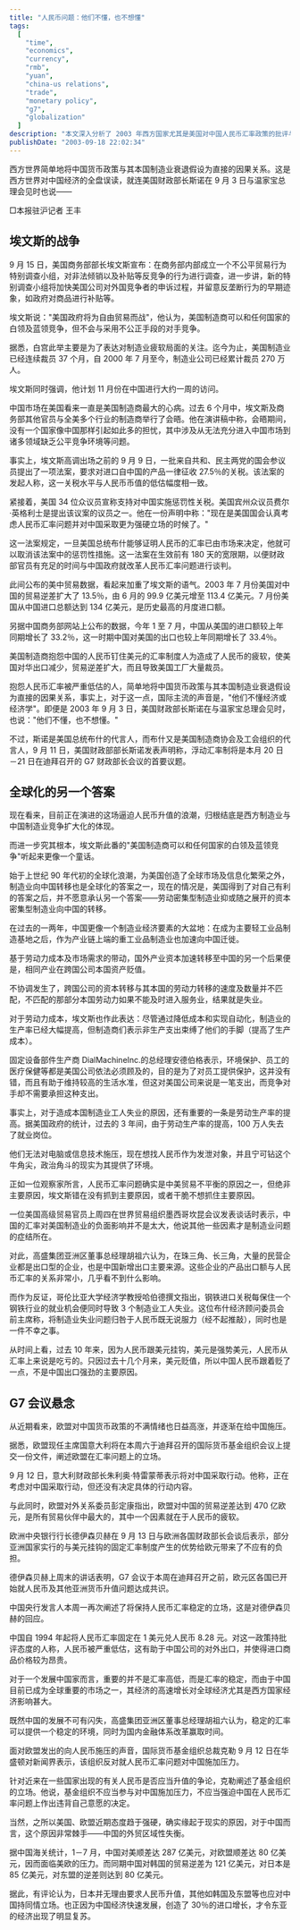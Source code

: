```yaml
---
title: "人民币问题：他们不懂，也不想懂"
tags:
  [
    "time",
    "economics",
    "currency",
    "rmb",
    "yuan",
    "china-us relations",
    "trade",
    "monetary policy",
    "g7",
    "globalization"
  ]
description: "本文深入分析了 2003 年西方国家尤其是美国对中国人民币汇率政策的批评与施压。文章揭示西方世界简单地将中国货币政策与其本国制造业衰退视为直接因果关系的误区。美国商务部部长埃文斯成立贸易行为特别调查小组，美国国会议员提议对中国商品征收 27.5% 惩罚性关税，暗示人民币被低估。然而，专家指出造成美国制造业衰退的主要原因是全球化背景下的产业转移与劳动生产率提高，而非人民币汇率。高盛集团亚洲区总经理胡祖六强调，中国民营出口企业的竞争力与人民币汇率关系极小。文章还分析了欧盟对人民币政策的不满情绪以及即将召开的 G7 会议可能讨论的汇率问题，同时指出中国外贸区域性失衡的现实情况：对美欧顺差与对亚洲邻国逆差并存。国际货币基金组织则反对就人民币汇率问题对中国施加压力。"
publishDate: "2003-09-18 22:02:34"
---
```


西方世界简单地将中国货币政策与其本国制造业衰退假设为直接的因果关系。这是西方世界对中国经济的全盘误读，就连美国财政部长斯诺在 9 月 3 日与温家宝总理会见时也说——

□本报驻沪记者 王丰

## 埃文斯的战争

9 月 15 日，美国商务部部长埃文斯宣布：在商务部内部成立一个不公平贸易行为特别调查小组，对非法倾销以及补贴等反竞争的行为进行调查，进一步讲，新的特别调查小组将加快美国公司对外国竞争者的申诉过程，并留意反垄断行为的早期迹象，如政府对商品进行补贴等。

埃文斯说："美国政府将为自由贸易而战"，他认为，美国制造商可以和任何国家的白领及蓝领竞争，但不会与采用不公正手段的对手竞争。

据悉，白宫此举主要是为了表达对制造业疲软局面的关注。迄今为止，美国制造业已经连续裁员 37 个月，自 2000 年 7 月至今，制造业公司已经累计裁员 270 万人。

埃文斯同时强调，他计划 11 月份在中国进行大约一周的访问。

中国市场在美国看来一直是美国制造商最大的心病。过去 6 个月中，埃文斯及商务部其他官员与全美多个行业的制造商举行了会晤。他在演讲稿中称，会晤期间，没有一个国家像中国那样引起如此多的担忧，其中涉及从无法充分进入中国市场到诸多领域缺乏公平竞争环境等问题。

事实上，埃文斯高调出场之前的 9 月 9 日，一批来自共和、民主两党的国会参议员提出了一项法案，要求对进口自中国的产品一律征收 27.5％的关税。该法案的发起人称，这一关税水平与人民币币值的低估幅度相一致。

紧接着，美国 34 位众议员宣称支持对中国实施惩罚性关税。美国宾州众议员费尔·英格利士是提出该议案的议员之一。他在一份声明中称："现在是美国国会认真考虑人民币汇率问题并对中国采取更为强硬立场的时候了。"

这一法案规定，一旦美国总统布什能够证明人民币的汇率已由市场来决定，他就可以取消该法案中的惩罚性措施。这一法案在生效前有 180 天的宽限期，以便财政部官员有充足的时间与中国政府就改革人民币汇率问题进行谈判。

此间公布的美中贸易数据，看起来加重了埃文斯的语气。2003 年 7 月份美国对中国的贸易逆差扩大了 13.5％，由 6 月的 99.9 亿美元增至 113.4 亿美元。7 月份美国从中国进口总额达到 134 亿美元，是历史最高的月度进口额。

另据中国商务部网站上公布的数据，今年 1 至 7 月，中国从美国的进口额较上年同期增长了 33.2％，这一时期中国对美国的出口也较上年同期增长了 33.4％。

美国制造商抱怨中国的人民币钉住美元的汇率制度人为造成了人民币的疲软，使美国对华出口减少，贸易逆差扩大，而且导致美国工厂大量裁员。

抱怨人民币汇率被严重低估的人，简单地将中国货币政策与其本国制造业衰退假设为直接的因果关系，事实上，对于这一点，国际主流的声音是，"他们不懂经济或经济学"。即便是 2003 年 9 月 3 日，美国财政部长斯诺在与温家宝总理会见时，也说："他们不懂，也不想懂。"

不过，斯诺是美国总统布什的代言人，而布什又是美国制造商协会及工会组织的代言人，9 月 11 日，美国财政部部长斯诺发表声明称，浮动汇率制将是本月 20 日－21 日在迪拜召开的 G7 财政部长会议的首要议题。

## 全球化的另一个答案

现在看来，目前正在演进的这场逼迫人民币升值的浪潮，归根结底是西方制造业与中国制造业竞争扩大化的体现。

而进一步究其根本，埃文斯此番的"美国制造商可以和任何国家的白领及蓝领竞争"听起来更像一个童话。

始于上世纪 90 年代初的全球化浪潮，为美国创造了全球市场及信息化繁荣之外，制造业向中国转移也是全球化的答案之一，现在的情况是，美国得到了对自己有利的答案之后，并不愿意承认另一个答案——劳动密集型制造业抑或随之展开的资本密集型制造业向中国的转移。

在过去的一两年，中国更像一个制造业经济要素的大盆地：在成为主要轻工业品制造基地之后，作为产业链上端的重工业品制造业也加速向中国迁徙。

基于劳动力成本及市场需求的带动，国外产业资本加速转移至中国的另一个后果便是，相同产业在跨国公司本国资产贬值。

不协调发生了，跨国公司的资本转移与其本国的劳动力转移的速度及数量并不匹配，不匹配的那部分本国劳动力如果不能及时进入服务业，结果就是失业。

对于劳动力成本，埃文斯也作此表达：尽管通过降低成本和实现自动化，制造业的生产率已经大幅提高，但制造商们表示非生产支出束缚了他们的手脚（提高了生产成本）。

固定设备部件生产商 DialMachineInc.的总经理安德伯格表示，环境保护、员工的医疗保健等都是美国公司依法必须顾及的，目的是为了对员工提供保护，这并没有错，而且有助于维持较高的生活水准，但这对美国公司来说是一笔支出，而竞争对手却不需要承担这种支出。

事实上，对于造成本国制造业工人失业的原因，还有重要的一条是劳动生产率的提高。据美国政府的统计，过去的 3 年间，由于劳动生产率的提高，100 万人失去了就业岗位。

他们无法对电脑或信息技术施压，现在想找人民币作为发泄对象，并且宁可钻这个牛角尖，政治角斗的现实为其提供了环境。

正如一位观察家所言，人民币汇率问题确实是中美贸易不平衡的原因之一，但绝非主要原因，埃文斯错在没有抓到主要原因，或者干脆不想抓住主要原因。

一位美国高级贸易官员上周四在世界贸易组织墨西哥坎昆会议发表谈话时表示，中国的汇率对美国制造业的负面影响并不是太大，他说其他一些因素才是制造业问题的症结所在。

对此，高盛集团亚洲区董事总经理胡祖六认为，在珠三角、长三角，大量的民营企业都是出口型的企业，也是中国新增出口主要来源。这些企业的产品出口额与人民币汇率的关系非常小，几乎看不到什么影响。

而作为反证，哥伦比亚大学经济学教授哈伯德撰文指出，钢铁进口关税每保住一个钢铁行业的就业机会便同时导致 3 个制造业工人失业。这位布什经济顾问委员会前主席称，将制造业失业问题归咎于人民币既无说服力（经不起推敲），同时也是一件不幸之事。

从时间上看，过去 10 年来，因为人民币跟美元挂钩，美元是强势美元，人民币从汇率上来说是吃亏的。只因过去十几个月来，美元贬值，所以中国人民币跟着贬了一点，不是中国出口强劲的主要原因。

## G7 会议悬念

从近期看来，欧盟对中国货币政策的不满情绪也日益高涨，并逐渐在给中国施压。

据悉，欧盟现任主席国意大利将在本周六于迪拜召开的国际货币基金组织会议上提交一份文件，阐述欧盟在汇率问题上的立场。

9 月 12 日，意大利财政部长朱利奥·特雷蒙蒂表示将对中国采取行动。他称，正在考虑对中国采取行动，但还没有决定具体的行动内容。

与此同时，欧盟对外关系委员彭定康指出，欧盟对中国的贸易逆差达到 470 亿欧元，是所有贸易伙伴中最大的，其中一个因素就在于人民币的疲软。

欧洲中央银行行长德伊森贝赫在 9 月 13 日与欧洲各国财政部长会谈后表示，部分亚洲国家实行的与美元挂钩的固定汇率制度产生的优势给欧元带来了不应有的负担。

德伊森贝赫上周末的讲话表明，G7 会议于本周在迪拜召开之前，欧元区各国已开始就人民币及其他亚洲货币升值问题达成共识。

中国央行发言人本周一再次阐述了将保持人民币汇率稳定的立场，这是对德伊森贝赫的回应。

中国自 1994 年起将人民币汇率固定在 1 美元兑人民币 8.28 元。对这一政策持批评态度的人称，人民币被严重低估，这有助于中国公司的对外出口，并使得进口商品价格较为昂贵。

对于一个发展中国家而言，重要的并不是汇率高低，而是汇率的稳定，而由于中国目前已成为全球重要的市场之一，其经济的高速增长对全球经济尤其是西方国家经济影响甚大。

既然中国的发展不可有闪失，高盛集团亚洲区董事总经理胡祖六认为，稳定的汇率可以提供一个稳定的环境，同时为国内金融体系改革赢取时间。

面对欧盟发出的向人民币施压的声音，国际货币基金组织总裁克勒 9 月 12 日在华盛顿对新闻界表示，该组织反对就人民币汇率问题对中国施加压力。

针对近来在一些国家出现的有关人民币是否应当升值的争论，克勒阐述了基金组织的立场。他说，基金组织不应当参与对中国施加压力，不应当强迫中国在人民币汇率问题上作出违背自己意愿的决定。

当然，之所以美国、欧盟近期态度趋于强硬，确实缘起于现实的原因，对于中国而言，这个原因非常棘手——中国的外贸区域性失衡。

据中国海关统计，1－7 月，中国对美顺差达 287 亿美元，对欧盟顺差达 80 亿美元，因而面临美欧的压力。而同期中国对韩国的贸易逆差为 121 亿美元，对日本是 85 亿美元，对东盟的逆差则达到 80 亿美元。

据此，有评论认为，日本并无理由要求人民币升值，其他如韩国及东盟等也应对中国持同情立场。也正因为中国经济快速发展，创造了 30％的进口增长，才令东亚的经济出现了明显复苏。
